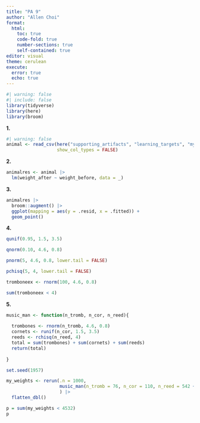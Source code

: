 ```yaml
---
title: "PA 9"
author: "Allen Choi"
format:
  html:
    toc: true
    code-fold: true
    number-sections: true
    self-contained: true
editor: visual
theme: cerulean
execute:
  error: true
  echo: true
---
```


```r
#| warning: false
#| include: false
library(tidyverse)
library(here)
library(broom)
```
**1.**
```r
#| warning: false
animal <- read_csv(here("supporting_artifacts", "learning_targets", "mystery_animal.csv"), 
                   show_col_types = FALSE)
```

**2.**
```r
animalres <- animal |> 
  lm(weight_after ~ weight_before, data = _)
```

**3.**
```r
animalres |> 
  broom::augment() |> 
  ggplot(mapping = aes(y = .resid, x = .fitted)) +
  geom_point()
```

**4.**
```r
qunif(0.95, 1.5, 3.5)

qnorm(0.10, 4.6, 0.8)

pnorm(5, 4.6, 0.8, lower.tail = FALSE)

pchisq(5, 4, lower.tail = FALSE)

tromboneex <- rnorm(100, 4.6, 0.8)

sum(tromboneex < 4)
```
**5.**
```r
music_man <- function(n_tromb, n_cor, n_reed){
  
  trombones <- rnorm(n_tromb, 4.6, 0.8)
  cornets <- runif(n_cor, 1.5, 3.5)
  reeds <- rchisq(n_reed, 4)
  total = sum(trombones) + sum(cornets) + sum(reeds)
  return(total)
  
}

set.seed(1957)

my_weights <- rerun(.n = 1000, 
                    music_man(n_tromb = 76, n_cor = 110, n_reed = 542 + 318 + 175)
                    ) |> 
  flatten_dbl()

p = sum(my_weights < 4532) 
p
```